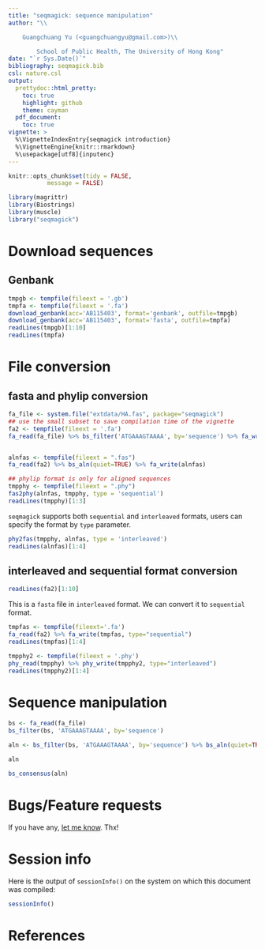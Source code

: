 ```yaml
---
title: "seqmagick: sequence manipulation"
author: "\\

	Guangchuang Yu (<guangchuangyu@gmail.com>)\\

        School of Public Health, The University of Hong Kong"
date: "`r Sys.Date()`"
bibliography: seqmagick.bib
csl: nature.csl
output:
  prettydoc::html_pretty:
    toc: true
    highlight: github
    theme: cayman
  pdf_document:
    toc: true
vignette: >
  %\VignetteIndexEntry{seqmagick introduction}
  %\VignetteEngine{knitr::rmarkdown}
  %\usepackage[utf8]{inputenc}
---
```


```r
knitr::opts_chunk$set(tidy = FALSE,
		   message = FALSE)
```


```r
library(magrittr)
library(Biostrings)
library(muscle)
library("seqmagick")
```

# Download sequences

## Genbank

```r
tmpgb <- tempfile(fileext = '.gb')
tmpfa <- tempfile(fileext = '.fa')
download_genbank(acc='AB115403', format='genbank', outfile=tmpgb)
download_genbank(acc='AB115403', format='fasta', outfile=tmpfa)
readLines(tmpgb)[1:10]
readLines(tmpfa)
```

# File conversion

## fasta and phylip conversion

```r
fa_file <- system.file("extdata/HA.fas", package="seqmagick")
## use the small subset to save compilation time of the vignette
fa2 <- tempfile(fileext = '.fa')
fa_read(fa_file) %>% bs_filter('ATGAAAGTAAAA', by='sequence') %>% fa_write(fa2, type='interleaved')


alnfas <- tempfile(fileext = ".fas")
fa_read(fa2) %>% bs_aln(quiet=TRUE) %>% fa_write(alnfas)

## phylip format is only for aligned sequences
tmpphy <- tempfile(fileext = ".phy")
fas2phy(alnfas, tmpphy, type = 'sequential')
readLines(tmpphy)[1:3]
```

`seqmagick` supports both `sequential` and `interleaved` formats, users can specify the format by `type` parameter.


```r
phy2fas(tmpphy, alnfas, type = 'interleaved')
readLines(alnfas)[1:4]
```


## interleaved and sequential format conversion


```r
readLines(fa2)[1:10]
```

This is a `fasta` file in `interleaved` format. We can convert it to `sequential` format.

```r
tmpfas <- tempfile(fileext='.fa')
fa_read(fa2) %>% fa_write(tmpfas, type="sequential")
readLines(tmpfas)[1:4]
```

```r
tmpphy2 <- tempfile(fileext = '.phy')
phy_read(tmpphy) %>% phy_write(tmpphy2, type="interleaved")
readLines(tmpphy2)[1:4]
```

# Sequence manipulation


```r
bs <- fa_read(fa_file)
bs_filter(bs, 'ATGAAAGTAAAA', by='sequence')

aln <- bs_filter(bs, 'ATGAAAGTAAAA', by='sequence') %>% bs_aln(quiet=TRUE)

aln

bs_consensus(aln)
```



# Bugs/Feature requests

If you have any, [let me know](https://github.com/GuangchuangYu/seqmagick/issues). Thx!

# Session info

Here is the output of `sessionInfo()` on the system on which this document was compiled:
```r
sessionInfo()
```


# References
